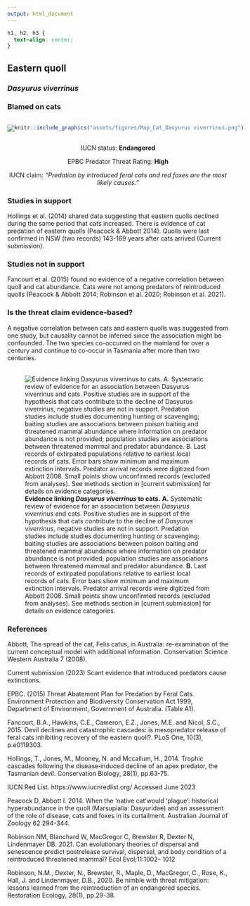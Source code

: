```yaml
---
output: html_document
---
```

```css
h1, h2, h3 {
  text-align: center;
}
```

## **Eastern quoll**
### *Dasyurus viverrinus*
### Blamed on cats

:::: {style="display: flex;"}

[![](assets/photos/Dasyurus viverrinus.png)](https://www.inaturalist.org/photos/114390835?size=original)

::: {}

:::

::: {}
  ```r
  knitr::include_graphics("assets/figures/Map_Cat_Dasyurus viverrinus.png")
  ```
:::

::::
<center>
IUCN status: **Endangered**

EPBC Predator Threat Rating: **High**

IUCN claim: *"Predation by introduced feral cats and red foxes are the most likely causes."*

</center>

### Studies in support

Hollings et al. (2014) shared data suggesting that eastern quolls declined during the same period that cats increased. There is evidence of cat predation of eastern quolls (Peacock & Abbott 2014). Quolls were last confirmed in NSW (two records) 143-169 years after cats arrived (Current submission).

### Studies not in support

Fancourt et al. (2015) found no evidence of a negative correlation between quoll and cat abundance. Cats were not among predators of reintroduced quolls (Peacock & Abbott 2014; Robinson et al. 2020; Robinson et al. 2021).

### Is the threat claim evidence-based?

A negative correlation between cats and eastern quolls was suggested from one study, but causality cannot be inferred since the association might be confounded. The two species co-occurred on the mainland for over a century and continue to co-occur in Tasmania after more than two centuries.
<br>
<br>

![**Evidence linking *Dasyurus viverrinus* to cats.** **A.** Systematic review of evidence for an association between *Dasyurus viverrinus* and cats. Positive studies are in support of the hypothesis that cats contribute to the decline of *Dasyurus viverrinus*, negative studies are not in support. Predation studies include studies documenting hunting or scavenging; baiting studies are associations between poison baiting and threatened mammal abundance where information on predator abundance is not provided; population studies are associations between threatened mammal and predator abundance. **B.** Last records of extirpated populations relative to earliest local records of cats. Error bars show minimum and maximum extinction intervals. Predator arrival records were digitized from Abbott 2008. Small points show unconfirmed records (excluded from analyses). See methods section in [current submission] for details on evidence categories.](assets/figures/Main_Evidence_Cat_Dasyurus viverrinus.png)

### References

Abbott, The spread of the cat, Felis catus, in Australia: re-examination of the current conceptual model with additional information. Conservation Science Western Australia 7 (2008).

Current submission (2023) Scant evidence that introduced predators cause extinctions.

EPBC. (2015) Threat Abatement Plan for Predation by Feral Cats. Environment Protection and Biodiversity Conservation Act 1999, Department of Environment, Government of Australia. (Table A1).

Fancourt, B.A., Hawkins, C.E., Cameron, E.Z., Jones, M.E. and Nicol, S.C., 2015. Devil declines and catastrophic cascades: is mesopredator release of feral cats inhibiting recovery of the eastern quoll?. PLoS One, 10(3), p.e0119303.

Hollings, T., Jones, M., Mooney, N. and Mccallum, H., 2014. Trophic cascades following the disease‐induced decline of an apex predator, the Tasmanian devil. Conservation Biology, 28(1), pp.63-75.

IUCN Red List. https://www.iucnredlist.org/ Accessed June 2023

Peacock D, Abbott I. 2014. When the ‘native cat’would ‘plague’: historical hyperabundance in the quoll (Marsupialia: Dasyuridae) and an assessment of the role of disease, cats and foxes in its curtailment. Australian Journal of Zoology 62:294-344.

Robinson NM, Blanchard W, MacGregor C, Brewster R, Dexter N, Lindenmayer DB. 2021. Can evolutionary theories of dispersal and senescence predict postrelease survival, dispersal, and body condition of a reintroduced threatened mammal? Ecol Evol;11:1002– 1012

Robinson, N.M., Dexter, N., Brewster, R., Maple, D., MacGregor, C., Rose, K., Hall, J. and Lindenmayer, D.B., 2020. Be nimble with threat mitigation: lessons learned from the reintroduction of an endangered species. Restoration Ecology, 28(1), pp.29-38.

